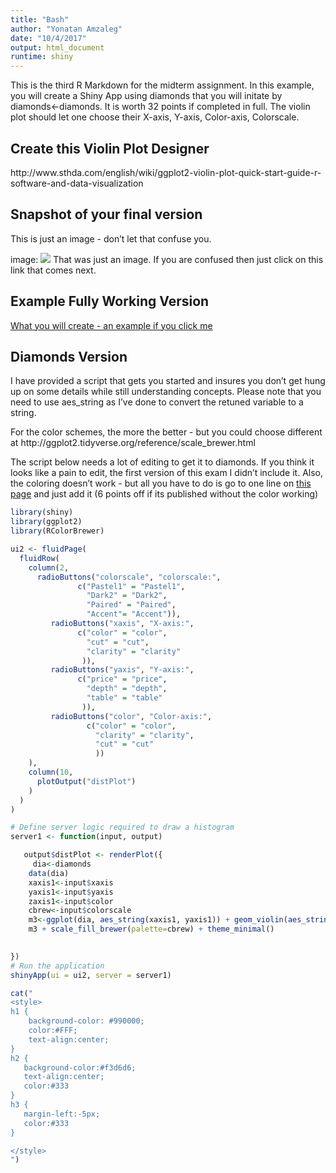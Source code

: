```yaml
---
title: "Bash"
author: "Yonatan Amzaleg"
date: "10/4/2017"
output: html_document
runtime: shiny
---
```


This is the third R Markdown for the midterm assignment. In this example, you will create a Shiny App using diamonds that you will initate by diamonds<-diamonds.  It is worth 32 points if completed in full. The violin plot should let one choose their X-axis, Y-axis, Color-axis, Colorscale.

## Create this Violin Plot Designer
http://www.sthda.com/english/wiki/ggplot2-violin-plot-quick-start-guide-r-software-and-data-visualization

## Snapshot of your final version

This is just an image - don't let that confuse you.

image: ![](examp.png) 
That was just an image. If you are confused then just click on this link that comes next.

## Example Fully Working Version

  [What you will create - an example if you click me](http://itg.usc.edu:3838/tgrn510/violinator/)

## Diamonds Version

I have provided a script that gets you started and insures you don't get hung up on some details while still understanding concepts.  Please note that you need to use aes_string as I've done to convert the retuned variable to a string.

For the color schemes, the more the better - but you could choose different at http://ggplot2.tidyverse.org/reference/scale_brewer.html

The script below needs a lot of editing to get it to diamonds.  If you think it looks like a pain to edit, the first version of this exam I didn't include it.  Also, the coloring doesn't work - but all you have to do is go to one line on [this page](http://www.sthda.com/english/wiki/ggplot2-violin-plot-quick-start-guide-r-software-and-data-visualization) and just add it (6 points off if its published without the color working)

```r
library(shiny)
library(ggplot2)
library(RColorBrewer)

ui2 <- fluidPage(
  fluidRow(
    column(2,
      radioButtons("colorscale", "colorscale:",
               c("Pastel1" = "Pastel1",
                 "Dark2" = "Dark2",
                 "Paired" = "Paired",
                 "Accent"= "Accent")),        
         radioButtons("xaxis", "X-axis:",
               c("color" = "color",
                 "cut" = "cut",
                 "clarity" = "clarity"
                )),
         radioButtons("yaxis", "Y-axis:",
               c("price" = "price",
                 "depth" = "depth",
                 "table" = "table"
                )),      
         radioButtons("color", "Color-axis:",
                 c("color" = "color",
                   "clarity" = "clarity",
                   "cut" = "cut"
                   ))
    ),
    column(10,
      plotOutput("distPlot")
    )
  )
)

# Define server logic required to draw a histogram
server1 <- function(input, output) 

   output$distPlot <- renderPlot({
     dia<-diamonds
    data(dia)
    xaxis1<-input$xaxis
    yaxis1<-input$yaxis
    zaxis1<-input$color
    cbrew<-input$colorscale
    m3<-ggplot(dia, aes_string(xaxis1, yaxis1)) + geom_violin(aes_string(fill = zaxis1)) 
    m3 + scale_fill_brewer(palette=cbrew) + theme_minimal()
     

})
# Run the application 
shinyApp(ui = ui2, server = server1)
```





<!-- The text below is just to reformat the page, using css styling -->
```r
cat("
<style>
h1 {
    background-color: #990000;
    color:#FFF;
    text-align:center;
}
h2 {
   background-color:#f3d6d6;
   text-align:center;
   color:#333
}
h3 {
   margin-left:-5px;
   color:#333
}

</style>
")
```
